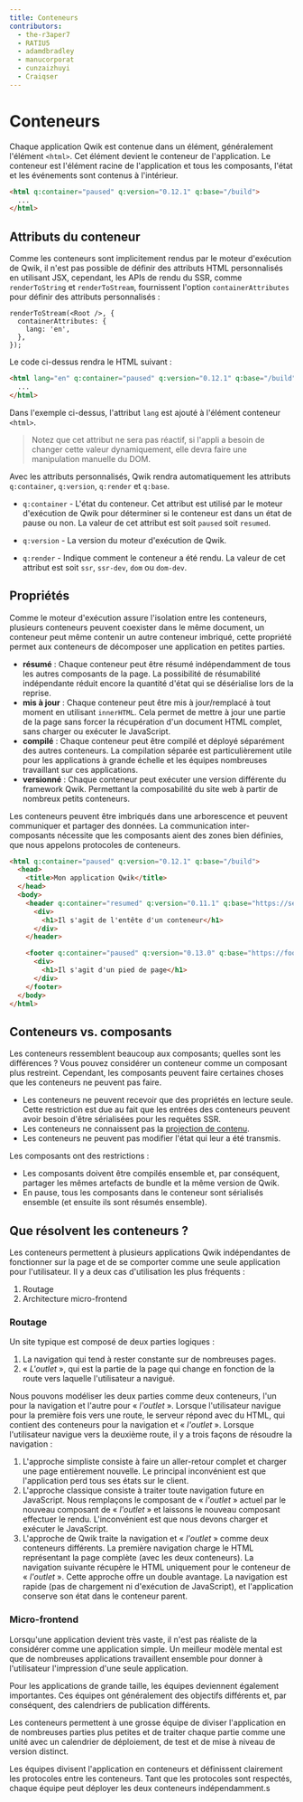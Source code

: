 ```yaml
---
title: Conteneurs
contributors:
  - the-r3aper7
  - RATIU5
  - adamdbradley
  - manucorporat
  - cunzaizhuyi
  - Craiqser
---
```


# Conteneurs

Chaque application Qwik est contenue dans un élément, généralement l'élément `<html>`. Cet élément devient le conteneur de l'application. Le conteneur est l'élément racine de l'application et tous les composants, l'état et les événements sont contenus à l'intérieur.

```html
<html q:container="paused" q:version="0.12.1" q:base="/build">
  ...
</html>
```

## Attributs du conteneur

Comme les conteneurs sont implicitement rendus par le moteur d'exécution de Qwik, il n'est pas possible de définir des attributs HTML personnalisés en utilisant JSX, cependant, les APIs de rendu du SSR, comme `renderToString` et `renderToStream`, fournissent l'option `containerAttributes` pour définir des attributs personnalisés :

```tsx
renderToStream(<Root />, {
  containerAttributes: {
    lang: 'en',
  },
});
```

Le code ci-dessus rendra le HTML suivant :

```html
<html lang="en" q:container="paused" q:version="0.12.1" q:base="/build">
  ...
</html>
```

Dans l'exemple ci-dessus, l'attribut `lang` est ajouté à l'élément conteneur `<html>`.

> Notez que cet attribut ne sera pas réactif, si l'appli a besoin de changer cette valeur dynamiquement, elle devra faire une manipulation manuelle du DOM.

Avec les attributs personnalisés, Qwik rendra automatiquement les attributs `q:container`, `q:version`, `q:render` et `q:base`.

- `q:container` - L'état du conteneur. Cet attribut est utilisé par le moteur d'exécution de Qwik pour déterminer si le conteneur est dans un état de pause ou non. La valeur de cet attribut est soit `paused` soit `resumed`.

- `q:version` - La version du moteur d'exécution de Qwik.

- `q:render` - Indique comment le conteneur a été rendu. La valeur de cet attribut est soit `ssr`, `ssr-dev`, `dom` ou `dom-dev`.

## Propriétés

Comme le moteur d'exécution assure l'isolation entre les conteneurs, plusieurs conteneurs peuvent coexister dans le même document, un conteneur peut même contenir un autre conteneur imbriqué, cette propriété permet aux conteneurs de décomposer une application en petites parties.

- **résumé** : Chaque conteneur peut être résumé indépendamment de tous les autres composants de la page. La possibilité de résumabilité indépendante réduit encore la quantité d'état qui se désérialise lors de la reprise.
- **mis à jour** : Chaque conteneur peut être mis à jour/remplacé à tout moment en utilisant `innerHTML`. Cela permet de mettre à jour une partie de la page sans forcer la récupération d'un document HTML complet, sans charger ou exécuter le JavaScript.
- **compilé** : Chaque conteneur peut être compilé et déployé séparément des autres conteneurs. La compilation séparée est particulièrement utile pour les applications à grande échelle et les équipes nombreuses travaillant sur ces applications.
- **versionné** : Chaque conteneur peut exécuter une version différente du framework Qwik. Permettant la composabilité du site web à partir de nombreux petits conteneurs.

Les conteneurs peuvent être imbriqués dans une arborescence et peuvent communiquer et partager des données. La communication inter-composants nécessite que les composants aient des zones bien définies, que nous appelons protocoles de conteneurs.

```html
<html q:container="paused" q:version="0.12.1" q:base="/build">
  <head>
    <title>Mon application Qwik</title>
  </head>
  <body>
    <header q:container="resumed" q:version="0.11.1" q:base="https://server.a/build">
      <div>
        <h1>Il s'agit de l'entête d'un conteneur</h1>
      </div>
    </header>

    <footer q:container="paused" q:version="0.13.0" q:base="https://footer.server.b/">
      <div>
        <h1>Il s'agit d'un pied de page</h1>
      </div>
    </footer>
  </body>
</html>
```

## Conteneurs vs. composants

Les conteneurs ressemblent beaucoup aux composants; quelles sont les différences ? Vous pouvez considérer un conteneur comme un composant plus restreint. Cependant, les composants peuvent faire certaines choses que les conteneurs ne peuvent pas faire.

- Les conteneurs ne peuvent recevoir que des propriétés en lecture seule. Cette restriction est due au fait que les entrées des conteneurs peuvent avoir besoin d'être sérialisées pour les requêtes SSR.
- Les conteneurs ne connaissent pas la [projection de contenu](../../components/slots/index.mdx).
- Les conteneurs ne peuvent pas modifier l'état qui leur a été transmis.

Les composants ont des restrictions :

- Les composants doivent être compilés ensemble et, par conséquent, partager les mêmes artefacts de bundle et la même version de Qwik.
- En pause, tous les composants dans le conteneur sont sérialisés ensemble (et ensuite ils sont résumés ensemble).

## Que résolvent les conteneurs ?

Les conteneurs permettent à plusieurs applications Qwik indépendantes de fonctionner sur la page et de se comporter comme une seule application pour l'utilisateur. Il y a deux cas d'utilisation les plus fréquents :

1. Routage
2. Architecture micro-frontend

### Routage

Un site typique est composé de deux parties logiques :

1. La navigation qui tend à rester constante sur de nombreuses pages.
2. « _L'outlet_ », qui est la partie de la page qui change en fonction de la route vers laquelle l'utilisateur a navigué.

Nous pouvons modéliser les deux parties comme deux conteneurs, l'un pour la navigation et l'autre pour « _l'outlet_ ». Lorsque l'utilisateur navigue pour la première fois vers une route, le serveur répond avec du HTML, qui contient des conteneurs pour la navigation et « _l'outlet_ ». Lorsque l'utilisateur navigue vers la deuxième route, il y a trois façons de résoudre la navigation :

1. L'approche simpliste consiste à faire un aller-retour complet et charger une page entièrement nouvelle. Le principal inconvénient est que l'application perd tous ses états sur le client.
2. L'approche classique consiste à traiter toute navigation future en JavaScript. Nous remplaçons le composant de « _l'outlet_ » actuel par le nouveau composant de « _l'outlet_ » et laissons le nouveau composant effectuer le rendu. L'inconvénient est que nous devons charger et exécuter le JavaScript.
3. L'approche de Qwik traite la navigation et « _l'outlet_ » comme deux conteneurs différents. La première navigation charge le HTML représentant la page complète (avec les deux conteneurs). La navigation suivante récupère le HTML uniquement pour le conteneur de « _l'outlet_ ». Cette approche offre un double avantage. La navigation est rapide (pas de chargement ni d'exécution de JavaScript), et l'application conserve son état dans le conteneur parent.

### Micro-frontend

Lorsqu'une application devient très vaste, il n'est pas réaliste de la considérer comme une application simple. Un meilleur modèle mental est que de nombreuses applications travaillent ensemble pour donner à l'utilisateur l'impression d'une seule application.

Pour les applications de grande taille, les équipes deviennent également importantes. Ces équipes ont généralement des objectifs différents et, par conséquent, des calendriers de publication différents.

Les conteneurs permettent à une grosse équipe de diviser l'application en de nombreuses parties plus petites et de traiter chaque partie comme une unité avec un calendrier de déploiement, de test et de mise à niveau de version distinct.

Les équipes divisent l'application en conteneurs et définissent clairement les protocoles entre les conteneurs. Tant que les protocoles sont respectés, chaque équipe peut déployer les deux conteneurs indépendamment.s
